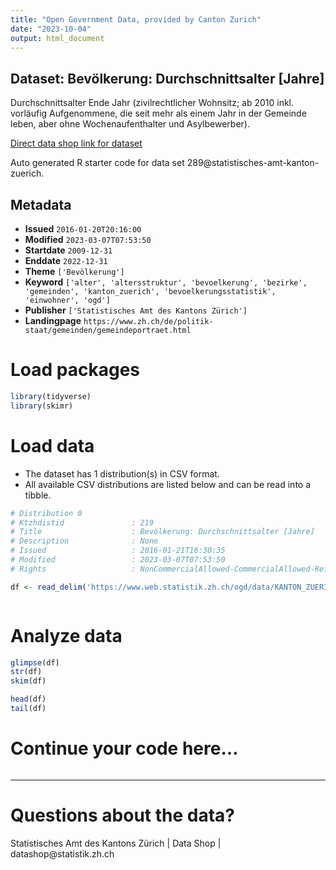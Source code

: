 ```yaml
---
title: "Open Government Data, provided by Canton Zurich"
date: "2023-10-04"
output: html_document
---
```


## Dataset: Bevölkerung: Durchschnittsalter [Jahre]

Durchschnittsalter Ende Jahr (zivilrechtlicher Wohnsitz; ab 2010 inkl. vorläufig Aufgenommene, die seit mehr als einem Jahr in der Gemeinde leben, aber ohne Wochenaufenthalter und Asylbewerber).

[Direct data shop link for dataset](https://www.zh.ch/de/politik-staat/statistik-daten/datenkatalog.html#/datasets/289@statistisches-amt-kanton-zuerich)

Auto generated R starter code for data set 289@statistisches-amt-kanton-zuerich.

## Metadata

- **Issued** `2016-01-20T20:16:00`
- **Modified** `2023-03-07T07:53:50`
- **Startdate** `2009-12-31`
- **Enddate** `2022-12-31`
- **Theme** `['Bevölkerung']`
- **Keyword** `['alter', 'altersstruktur', 'bevoelkerung', 'bezirke', 'gemeinden', 'kanton_zuerich', 'bevoelkerungsstatistik', 'einwohner', 'ogd']`
- **Publisher** `['Statistisches Amt des Kantons Zürich']`
- **Landingpage** `https://www.zh.ch/de/politik-staat/gemeinden/gemeindeportraet.html`


# Load packages

```r

library(tidyverse)
library(skimr)

```

# Load data

-   The dataset has 1 distribution(s) in CSV format.
-   All available CSV distributions are listed below and can be read into a tibble.

```r

# Distribution 0
# Ktzhdistid               : 219
# Title                    : Bevölkerung: Durchschnittsalter [Jahre]
# Description              : None
# Issued                   : 2016-01-21T16:30:35
# Modified                 : 2023-03-07T07:53:50
# Rights                   : NonCommercialAllowed-CommercialAllowed-ReferenceRequired

df <- read_delim('https://www.web.statistik.zh.ch/ogd/data/KANTON_ZUERICH_809.csv')



```

# Analyze data

```r

glimpse(df)
str(df)
skim(df)

head(df)
tail(df)

```

# Continue your code here...

```r

```

------------------------------------------------------------------------

# Questions about the data?

Statistisches Amt des Kantons Zürich | Data Shop | datashop@statistik.zh.ch
